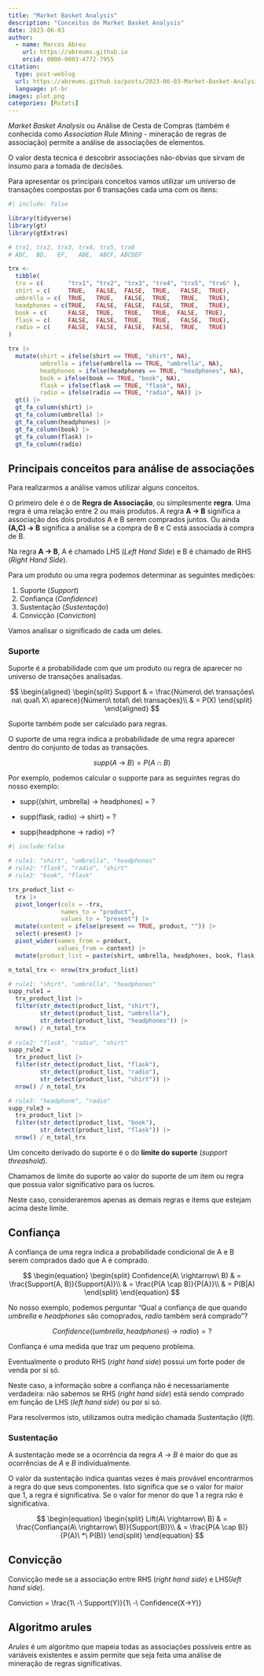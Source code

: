 ```yaml
---
title: "Market Basket Analysis"
description: "Conceitos de Market Basket Analysis"
date: 2023-06-03
author: 
  - name: Marcos Abreu
    url: https://abreums.github.io
    orcid: 0000-0003-4772-7955
citation:
  type: post-weblog
  url: https://abreums.github.io/posts/2023-06-03-Market-Basket-Analysis/
  language: pt-br
images: plot.png
categories: [Rstats]
---
```


*Market Basket Analysis* ou Análise de Cesta de Compras (também é conhecida como *Association Rule Mining* - mineração de regras de associação) permite a análise de associações de elementos.

O valor desta técnica é descobrir associações não-óbvias que sirvam de insumo para a tomada de decisões.

Para apresentar os principais conceitos vamos utilizar um universo de transações compostas por 6 transações cada uma com os itens:

```r
#| include: false

library(tidyverse)
library(gt)
library(gtExtras)

# trx1, trx2, trx3, trx4, trx5, trx6
# ABC,  BD,   EF,   ABE,  ABCF, ABCDEF

trx <- 
  tibble(
  trx = c(       "trx1", "trx2", "trx3", "trx4", "trx5", "trx6" ),
  shirt = c(     TRUE,   FALSE,  FALSE,  TRUE,   FALSE,  TRUE),
  umbrella = c(  TRUE,   TRUE,   FALSE,  TRUE,   TRUE,   TRUE),
  headphones = c(TRUE,   FALSE,  FALSE,  FALSE,  TRUE,   TRUE),
  book = c(      FALSE,  TRUE,   TRUE,   TRUE,  FALSE,  TRUE),
  flask = c(     FALSE,  FALSE,  TRUE,   TRUE,   FALSE,  TRUE),
  radio = c(     FALSE,  FALSE,  FALSE,  FALSE,  TRUE,   TRUE)
) 

trx |>
  mutate(shirt = ifelse(shirt == TRUE, "shirt", NA),
         umbrella = ifelse(umbrella == TRUE, "umbrella", NA),
         headphones = ifelse(headphones == TRUE, "headphones", NA),
         book = ifelse(book == TRUE, "book", NA),
         flask = ifelse(flask == TRUE, "flask", NA),
         radio = ifelse(radio == TRUE, "radio", NA)) |> 
  gt() |>
  gt_fa_column(shirt) |> 
  gt_fa_column(umbrella) |> 
  gt_fa_column(headphones) |> 
  gt_fa_column(book) |> 
  gt_fa_column(flask) |> 
  gt_fa_column(radio)
```

## Principais conceitos para análise de associações

Para realizarmos a análise vamos utilizar alguns conceitos.

O primeiro dele é o de **Regra de Associação**, ou simplesmente **regra**. Uma regra é uma relação entre 2 ou mais produtos. A regra **A -\> B** significa a associação dos dois produtos A e B serem comprados juntos. Ou ainda **(A,C) -\> B** significa a análise se a compra de B e C está associada à compra de B.

Na regra **A -\> B**, A é chamado LHS (*Left Hand Side*) e B é chamado de RHS (*Right Hand Side*).

Para um produto ou uma regra podemos determinar as seguintes medições:

1.  Suporte (*Support*)
2.  Confiança (*Confidence*)
3.  Sustentação (*Sustentação*)
4.  Convicção (*Conviction*)

Vamos analisar o significado de cada um deles.

### Suporte

Suporte é a probabilidade com que um produto ou regra de aparecer no universo de transações analisadas.

$$
\begin{aligned}
\begin{split}
Support & = \frac{Número\ de\ transações\ na\ qual\ X\ aparece}{Número\ total\ de\ transações}\\
        & = P(X)
\end{split}
\end{aligned}
$$

Suporte também pode ser calculado para regras.

O suporte de uma regra indica a probabilidade de uma regra aparecer dentro do conjunto de todas as transações.

$$
supp(A\ \rightarrow\ B) = P(A \cap B)
$$

Por exemplo, podemos calcular o supporte para as seguintes regras do nosso exemplo:

-   supp((shirt, umbrella) -\> headphones) = ?

-   supp(flask, radio) -\> shirt) = ?

-   supp(headphone -\> radio) =?

```r
#| include:false

# rule1: "shirt", "umbrella", "headphones" 
# rule2: "flask", "radio", "shirt"
# rule3: "book", "flask"

trx_product_list <- 
  trx |> 
  pivot_longer(cols = -trx,
               names_to = "product",
               values_to = "present") |> 
  mutate(content = ifelse(present == TRUE, product, "")) |> 
  select(-present) |> 
  pivot_wider(names_from = product,
              values_from = content) |> 
  mutate(product_list = paste(shirt, umbrella, headphones, book, flask, radio, sep = " ")) |>   select(trx, product_list)

n_total_trx <- nrow(trx_product_list)

# rule1: "shirt", "umbrella", "headphones" 
supp_rule1 = 
  trx_product_list |> 
  filter(str_detect(product_list, "shirt"),
         str_detect(product_list, "umbrella"),
         str_detect(product_list, "headphones")) |> 
  nrow() / n_total_trx
  
# rule2: "flask", "radio", "shirt"
supp_rule2 = 
  trx_product_list |> 
  filter(str_detect(product_list, "flask"),
         str_detect(product_list, "radio"),
         str_detect(product_list, "shirt")) |> 
  nrow() / n_total_trx

# rule3: "headphone", "radio"
supp_rule3 = 
  trx_product_list |> 
  filter(str_detect(product_list, "book"),
         str_detect(product_list, "flask")) |> 
  nrow() / n_total_trx

```

Um conceito derivado do suporte é o do **limite do suporte** (*support threashold*).

Chamamos de limite do suporte ao valor do suporte de um item ou regra que possua valor significativo para os lucros.

Neste caso, consideraremos apenas as demais regras e items que estejam acima deste limite.

## Confiança

A confiança de uma regra indica a probabilidade condicional de A e B serem comprados dado que A é comprado.

$$
\begin{equation}
\begin{split}
Confidence(A\ \rightarrow\ B) & = \frac{Support(A, B)}{Support(A)}\\
           & = \frac{P(A \cap B)}{P{A}}\\
           & = P(B|A)
\end{split}
\end{equation}
$$

No nosso exemplo, podemos perguntar "Qual a confiança de que quando *umbrella* e *headphones* são comoprados, *radio* também será comprado"?

$$
Confidence((umbrella, headphones)\ \rightarrow\ radio) = ?
$$

Confiança é uma medida que traz um pequeno problema.

Eventualmente o produto RHS (*right hand side*) possui um forte poder de venda por si só.

Neste caso, a informação sobre a confiança não é necessariamente verdadeira: não sabemos se RHS (*right hand side*) está sendo comprado em função de LHS (*left hand side*) ou por si só.

Para resolvermos isto, utilizamos outra medição chamada Sustentação (*lift*).

### Sustentação

A sustentação mede se a ocorrência da regra $A\ \rightarrow\ B$ é maior do que as ocorrências de $A$ e $B$ individualmente.

O valor da sustentação indica quantas vezes é mais provável encontrarmos a regra do que seus componentes. Isto significa que se o valor for maior que 1, a regra é significativa. Se o valor for menor do que 1 a regra não é significativa.

$$
\begin{equation}
\begin{split}
Lift(A\ \rightarrow\ B) & = \frac{Confiança(A\ \rightarrow\ B)}{Support(B)}\\
                        & = \frac{P(A \cap B)}{P(A)\ *\ P(B)}
\end{split}
\end{equation}
$$

## Convicção

Convicção mede se a associação entre RHS (*right hand side*) e LHS(*left hand side*).

Conviction = \\frac{1\\ -\\ Support(Y)}{1\\ -\\ Confidence(X-\>Y)}

## Algoritmo arules

*Arules* é um algoritmo que mapeia todas as associações possíveis entre as variáveis existentes e assim permite que seja feita uma análise de mineração de regras significativas.
